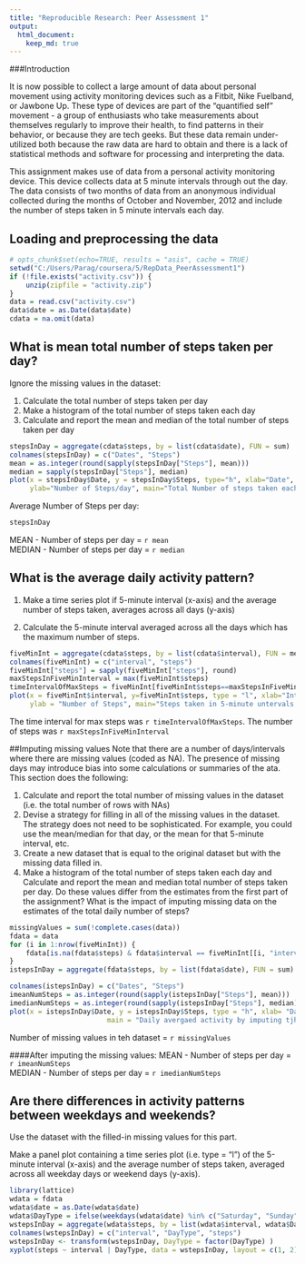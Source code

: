 ```yaml
---
title: "Reproducible Research: Peer Assessment 1"
output: 
  html_document:
    keep_md: true
---
```


###Introduction

It is now possible to collect a large amount of data about personal movement using activity monitoring devices such as a Fitbit, Nike Fuelband, or Jawbone Up. These type of devices are part of the "quantified self" movement - a group of enthusiasts who take measurements about themselves regularly to improve their health, to find patterns in their behavior, or because they are tech geeks. But these data remain under-utilized both because the raw data are hard to obtain and there is a lack of statistical methods and software for processing and interpreting the data.

This assignment makes use of data from a personal activity monitoring device. This device collects data at 5 minute intervals through out the day. The data consists of two months of data from an anonymous individual collected during the months of October and November, 2012 and include the number of steps taken in 5 minute intervals each day.

## Loading and preprocessing the data
```r
# opts_chunk$set(echo=TRUE, results = "asis", cache = TRUE)
setwd("C:/Users/Parag/coursera/5/RepData_PeerAssessment1")
if (!file.exists("activity.csv")) {
    unzip(zipfile = "activity.zip")
}
data = read.csv("activity.csv")
data$date = as.Date(data$date)
cdata = na.omit(data)
```
## What is mean total number of steps taken per day?
Ignore the missing values in the dataset:

1. Calculate the total number of steps taken per day
2. Make a histogram of the total number of steps taken each day
3. Calculate and report the mean and median of the total number of steps taken per day

```r
stepsInDay = aggregate(cdata$steps, by = list(cdata$date), FUN = sum)
colnames(stepsInDay) = c("Dates", "Steps")
mean = as.integer(round(sapply(stepsInDay["Steps"], mean)))
median = sapply(stepsInDay["Steps"], median)
plot(x = stepsInDay$Date, y = stepsInDay$Steps, type="h", xlab="Date", 
     ylab="Number of Steps/day", main="Total Number of steps taken each day")
```

Average Number of Steps per day:
```r
stepsInDay
```
MEAN - Number of steps per day = `r mean`  
MEDIAN - Number of steps per day = `r median`  

## What is the average daily activity pattern?
1. Make a time series plot if 5-minute interval (x-axis) and the average number of steps taken, averages across all days (y-axis)

2. Calculate the 5-minute interval averaged across all the days which has the maximum number of steps.

```r
fiveMinInt = aggregate(cdata$steps, by = list(cdata$interval), FUN = mean)
colnames(fiveMinInt) = c("interval", "steps")
fiveMinInt["steps"] = sapply(fiveMinInt["steps"], round)
maxStepsInFiveMinInterval = max(fiveMinInt$steps)
timeIntervalOfMaxSteps = fiveMinInt[fiveMinInt$steps==maxStepsInFiveMinInterval , "interval"]
plot(x = fiveMinInt$interval, y=fiveMinInt$steps, type = "l", xlab="Interval", 
     ylab = "Number of Steps", main="Steps taken in 5-minute untervals on an average across all days")
```

The time interval for max steps was `r timeIntervalOfMaxSteps`.
The number of steps was `r maxStepsInFiveMinInterval`

##Imputing missing values
Note that there are a number of days/intervals where there are missing values (coded as NA).
The presence of missing days may introduce bias into some calculations or summaries of the
ata. This section does the following:

1. Calculate and report the total number of missing values in the dataset
(i.e. the total number of rows with NAs)
2. Devise a strategy for filling in all of the missing values in the dataset. The strategy does not need to be sophisticated. For example, you could use the mean/median for that day, or the mean for that 5-minute interval, etc.
3. Create a new dataset that is equal to the original dataset but with the missing data filled in.
4. Make a histogram of the total number of steps taken each day and Calculate and report the mean and median total number of steps taken per day. Do these values differ from the estimates from the first part of the assignment? What is the impact of imputing missing data on the estimates of the total daily number of steps?

```r
missingValues = sum(!complete.cases(data))
fdata = data
for (i in 1:nrow(fiveMinInt)) {
    fdata[is.na(fdata$steps) & fdata$interval == fiveMinInt[[i, "interval"]], "steps"] = fiveMinInt[[i, "steps"]]
}
istepsInDay = aggregate(fdata$steps, by = list(fdata$date), FUN = sum)

colnames(istepsInDay) = c("Dates", "Steps")
imeanNumSteps = as.integer(round(sapply(istepsInDay["Steps"], mean)))
imedianNumSteps = as.integer(round(sapply(istepsInDay["Steps"], median)))
plot(x = istepsInDay$Date, y = istepsInDay$Steps, type = "h", xlab= "Date", ylab = "Number of Steps",
                        main = "Daily avergaed activity by imputing tjhe mssing values")
```

Number of missing values in teh dataset = `r missingValues`  

####After imputing the missing values:
MEAN - Number of steps per day = `r imeanNumSteps`  
MEDIAN - Number of steps per day = `r imedianNumSteps`

## Are there differences in activity patterns between weekdays and weekends?
Use the dataset with the filled-in missing values for this part.

Make a panel plot containing a time series plot (i.e. type = "l") of the 5-minute interval (x-axis) and the average number of steps taken, averaged across all weekday days or weekend days (y-axis). 

```r
library(lattice)
wdata = fdata
wdata$date = as.Date(wdata$date)
wdata$DayType = ifelse(weekdays(wdata$date) %in% c("Saturday", "Sunday"), "weekend", "weekday")
wstepsInDay = aggregate(wdata$steps, by = list(wdata$interval, wdata$DayType), FUN = mean)
colnames(wstepsInDay) = c("interval", "DayType", "steps")
wstepsInDay <- transform(wstepsInDay, DayType = factor(DayType) )
xyplot(steps ~ interval | DayType, data = wstepsInDay, layout = c(1, 2), ylab = "Number of steps", type = "l")
```






